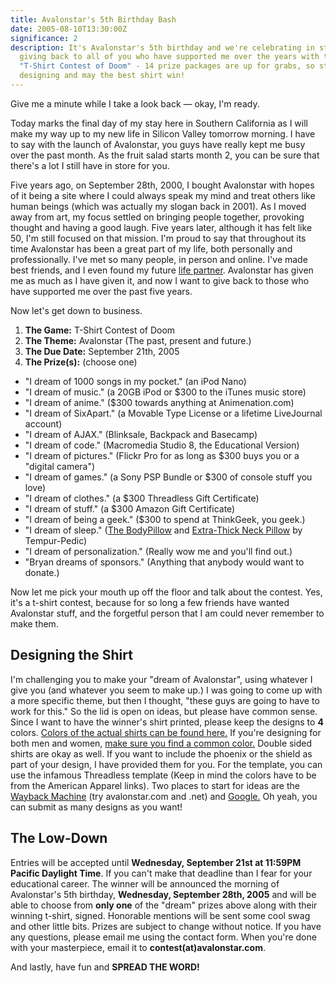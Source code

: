 ```yaml
---
title: Avalonstar's 5th Birthday Bash
date: 2005-08-10T13:30:00Z
significance: 2
description: It's Avalonstar's 5th birthday and we're celebrating in style! I'm
  giving back to all of you who have supported me over the years with the
  "T-Shirt Contest of Doom" - 14 prize packages are up for grabs, so start
  designing and may the best shirt win!
---
```


Give me a minute while I take a look back — okay, I'm ready.

Today marks the final day of my stay here in Southern California as I will make my way up to my new life in Silicon Valley tomorrow morning. I have to say with the launch of Avalonstar, you guys have really kept me busy over the past month. As the fruit salad starts month 2, you can be sure that there's a lot I still have in store for you.

Five years ago, on September 28th, 2000, I bought Avalonstar with hopes of it being a site where I could always speak my mind and treat others like human beings (which was actually my slogan back in 2001). As I moved away from art, my focus settled on bringing people together, provoking thought and having a good laugh. Five years later, although it has felt like 50, I'm still focused on that mission. I'm proud to say that throughout its time Avalonstar has been a great part of my life, both personally and professionally. I've met so many people, in person and online. I've made best friends, and I even found my future <a href="http://www.livejournal.com/users/moon_of_ice" rel="sweetheart">life partner</a>. Avalonstar has given me as much as I have given it, and now I want to give back to those who have supported me over the past five years.

Now let's get down to business.

1.  **The Game:** T-Shirt Contest of Doom
2.  **The Theme:** Avalonstar (The past, present and future.)
3.  **The Due Date:** September 21th, 2005
4.  **The Prize(s):** (choose one)

- "I dream of 1000 songs in my pocket." (an iPod Nano)
- "I dream of music." (a 20GB iPod or $300 to the iTunes music store)
- "I dream of anime." ($300 towards anything at Animenation.com)
- "I dream of SixApart." (a Movable Type License or a lifetime LiveJournal account)
- "I dream of AJAX." (Blinksale, Backpack and Basecamp)
- "I dream of code." (Macromedia Studio 8, the Educational Version)
- "I dream of pictures." (Flickr Pro for as long as $300 buys you or a "digital camera")
- "I dream of games." (a Sony PSP Bundle or $300 of console stuff you love)
- "I dream of clothes." (a $300 Threadless Gift Certificate)
- "I dream of stuff." (a $300 Amazon Gift Certificate)
- "I dream of being a geek." ($300 to spend at ThinkGeek, you geek.)
- "I dream of sleep." ([The BodyPillow][1] and [Extra-Thick Neck Pillow][2] by Tempur-Pedic)
- "I dream of personalization." (Really wow me and you'll find out.)
- "Bryan dreams of sponsors." (Anything that anybody would want to donate.)

Now let me pick your mouth up off the floor and talk about the contest. Yes, it's a t-shirt contest, because for so long a few friends have wanted Avalonstar stuff, and the forgetful person that I am could never remember to make them.

## Designing the Shirt

I'm challenging you to make your "dream of Avalonstar", using whatever I give you (and whatever you seem to make up.) I was going to come up with a more specific theme, but then I thought, "these guys are going to have to work for this." So the lid is open on ideas, but please have common sense. Since I want to have the winner's shirt printed, please keep the designs to **4** colors. [Colors of the actual shirts can be found here.][3] If you're designing for both men and women, [make sure you find a common color.][4] Double sided shirts are okay as well. If you want to include the phoenix or the shield as part of your design, I have provided them for you. For the template, you can use the infamous Threadless template (Keep in mind the colors have to be from the American Apparel links). Two places to start for ideas are the [Wayback Machine][5] (try avalonstar.com and .net) and [Google.][6] Oh yeah, you can submit as many designs as you want!

## The Low-Down

Entries will be accepted until **Wednesday, September 21st at 11:59PM Pacific Daylight Time**. If you can't make that deadline than I fear for your educational career. The winner will be announced the morning of Avalonstar's 5th birthday, **Wednesday, September 28th, 2005** and will be able to choose from **only one** of the "dream" prizes above along with their winning t-shirt, signed. Honorable mentions will be sent some cool swag and other little bits. Prizes are subject to change without notice. If you have any questions, please email me using the contact form. When you're done with your masterpiece, email it to **contest(at)avalonstar.com**.

And lastly, have fun and **SPREAD THE WORD!**

[1]: http://www.brookstone.com/shop/product.asp?product_code=458588&search_type=search&search_words=pillow&prodtemp=t1&cm_re=Result*R3C2*T
[2]: http://www.brookstone.com/shop/ensemble.asp?ensemble_code=TP_PILLOW&search_type=search&search_words=pillow&prodtemp=E&cm_re=Result*R1C1*T#
[3]: http://www.americanapparelstore.com/2001.html
[4]: http://www.americanapparelstore.com/4305.html
[5]: http://www.archive.org/
[6]: http://www.google.com/
